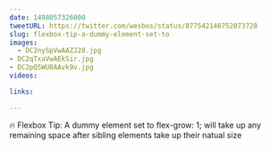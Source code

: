 ```yaml
---
date: 1498057326000
tweetURL: https://twitter.com/wesbos/status/877542146752073728
slug: flexbox-tip-a-dummy-element-set-to
images:
  - DC2nySpVwAAZJ28.jpg
- DC2qTxaVwAEkSir.jpg
- DC2pQ5WU0AAvk9v.jpg
videos:

links:

---
```

🔥 Flexbox Tip: A dummy element set to flex-grow: 1; will take up any remaining space after sibling elements take up their natual size
